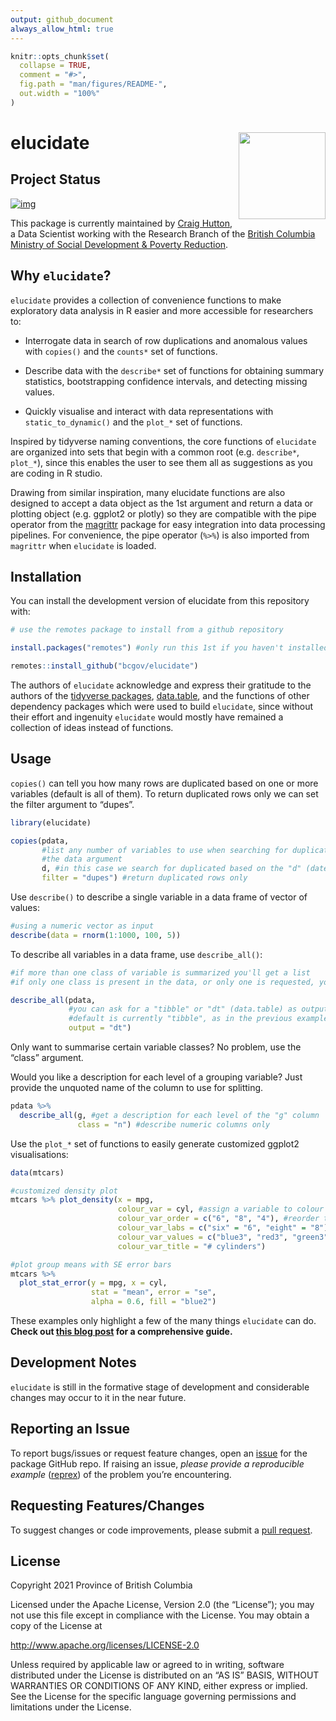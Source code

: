 ```yaml
---
output: github_document
always_allow_html: true
---
```


<!-- README.md is generated from README.Rmd. Please edit that file -->

```r
knitr::opts_chunk$set(
  collapse = TRUE,
  comment = "#>",
  fig.path = "man/figures/README-",
  out.width = "100%"
)
```

# elucidate <img src='man/figures/hex-elucidate.png' align="right" height="139" />

## Project Status

[![img](https://img.shields.io/badge/Lifecycle-Maturing-007EC6)](https://github.com/bcgov/repomountie/blob/master/doc/lifecycle-badges.md)

This package is currently maintained by [Craig Hutton](https://craig.rbind.io/), a Data Scientist working with the Research Branch of the [British Columbia Ministry of Social Development & Poverty Reduction](https://www2.gov.bc.ca/gov/content/governments/organizational-structure/ministries-organizations/ministries/social-development-poverty-reduction).

## Why `elucidate`?

`elucidate` provides a collection of convenience functions to make exploratory data analysis in R easier and more accessible for researchers to:

  * Interrogate data in search of row duplications and anomalous values with `copies()` and the `counts*` set of functions.

  * Describe data with the `describe*` set of functions for obtaining summary statistics, bootstrapping confidence intervals, and detecting missing values.

  * Quickly visualise and interact with data representations with `static_to_dynamic()` and the `plot_*` set of functions.

Inspired by tidyverse naming conventions, the core functions of `elucidate` are organized into sets that begin with a common root (e.g. `describe*`, `plot_*`), since this enables the user to see them all as suggestions as you are coding in R studio.

Drawing from similar inspiration, many elucidate functions are also designed to accept a data object as the 1st argument and return a data or plotting object (e.g. ggplot2 or plotly) so they are compatible with the pipe operator from the [magrittr](https://magrittr.tidyverse.org/reference/pipe.html) package for easy integration into data processing pipelines. For convenience, the pipe operator (`%>%`) is also imported from `magrittr` when `elucidate` is loaded.


## Installation

You can install the development version of elucidate from this repository with:

``` r
# use the remotes package to install from a github repository

install.packages("remotes") #only run this 1st if you haven't installed remotes before

remotes::install_github("bcgov/elucidate")
``` 

The authors of `elucidate` acknowledge and express their gratitude to the authors of the [tidyverse packages](https://www.tidyverse.org/), [data.table](https://github.com/Rdatatable/data.table), and the functions of other dependency packages which were used to build `elucidate`, since without their effort and ingenuity `elucidate` would mostly have remained a collection of ideas instead of functions. 

## Usage

`copies()` can tell you how many rows are duplicated based on one or more variables (default is all of them). To return duplicated rows only we can set the filter argument to "dupes".

```r
library(elucidate)

copies(pdata,
       #list any number of variables to use when searching for duplicates after
       #the data argument
       d, #in this case we search for duplicated based on the "d" (date) column
       filter = "dupes") #return duplicated rows only

```

Use `describe()` to describe a single variable in a data frame of vector of values:

```r
#using a numeric vector as input
describe(data = rnorm(1:1000, 100, 5))

```

To describe all variables in a data frame, use `describe_all()`:

```r
#if more than one class of variable is summarized you'll get a list
#if only one class is present in the data, or only one is requested, you'll get a dataframe

describe_all(pdata,
             #you can ask for a "tibble" or "dt" (data.table) as output options
             #default is currently "tibble", as in the previous example.
             output = "dt") 

```


Only want to summarise certain variable classes? No problem, use the "class" argument.

Would you like a description for each level of a grouping variable? Just provide the unquoted name of the column to use for splitting.

```r

pdata %>% 
  describe_all(g, #get a description for each level of the "g" column
               class = "n") #describe numeric columns only

```

Use the `plot_*` set of functions to easily generate customized ggplot2 visualisations:

```r
data(mtcars)

#customized density plot
mtcars %>% plot_density(x = mpg,
                        colour_var = cyl, #assign a variable to colour
                        colour_var_order = c("6", "8", "4"), #reorder the levels of the colour variable
                        colour_var_labs = c("six" = "6", "eight" = "8"), #recode the colour variable labels
                        colour_var_values = c("blue3", "red3", "green3"), #change the colours from the ggplot2 defaults
                        colour_var_title = "# cylinders")

#plot group means with SE error bars
mtcars %>% 
  plot_stat_error(y = mpg, x = cyl,
                  stat = "mean", error = "se",
                  alpha = 0.6, fill = "blue2")

```

These examples only highlight a few of the many things `elucidate` can do. **Check out [this blog post](https://craig.rbind.io/post/2020-12-07-asgr-3-0-exploring-data-with-elucidate/) for a comprehensive guide.** 


## Development Notes

`elucidate` is still in the formative stage of development and considerable changes may occur to it in the near future.

## Reporting an Issue

To report bugs/issues or request feature changes, open an [issue](https://github.com/bcgov/elucidate/issues) for the package GitHub repo. If raising an issue, *please provide a reproducible example* ([reprex](https://www.tidyverse.org/help/)) of the problem you're encountering.

## Requesting Features/Changes

To suggest changes or code improvements, please submit a [pull request](https://github.com/bcgov/elucidate/pulls).

## License

Copyright 2021 Province of British Columbia

Licensed under the Apache License, Version 2.0 (the “License”); you may not use this file except in compliance with the License. You may obtain a copy of the License at

[http://www.apache.org/licenses/LICENSE-2.0](http://www.apache.org/licenses/LICENSE-2.0)

Unless required by applicable law or agreed to in writing, software distributed under the License is distributed on an “AS IS” BASIS, WITHOUT WARRANTIES OR CONDITIONS OF ANY KIND, either express or implied. See the License for the specific language governing permissions and limitations under the License.

